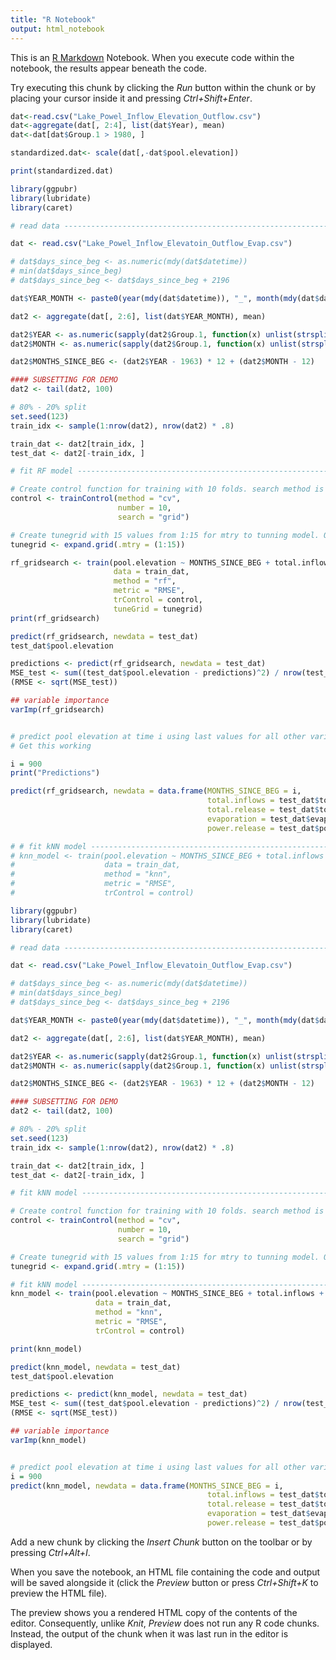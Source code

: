 ```yaml
---
title: "R Notebook"
output: html_notebook
---
```


This is an [R Markdown](http://rmarkdown.rstudio.com) Notebook. When you execute code within the notebook, the results appear beneath the code. 

Try executing this chunk by clicking the *Run* button within the chunk or by placing your cursor inside it and pressing *Ctrl+Shift+Enter*. 

```r
dat<-read.csv("Lake_Powel_Inflow_Elevation_Outflow.csv")
dat<-aggregate(dat[, 2:4], list(dat$Year), mean)
dat<-dat[dat$Group.1 > 1980, ]

standardized.dat<- scale(dat[,-dat$pool.elevation])

print(standardized.dat)

```


```r
library(ggpubr)
library(lubridate)
library(caret)

# read data ---------------------------------------------------------------

dat <- read.csv("Lake_Powel_Inflow_Elevatoin_Outflow_Evap.csv")

# dat$days_since_beg <- as.numeric(mdy(dat$datetime))
# min(dat$days_since_beg)
# dat$days_since_beg <- dat$days_since_beg + 2196

dat$YEAR_MONTH <- paste0(year(mdy(dat$datetime)), "_", month(mdy(dat$datetime)))

dat2 <- aggregate(dat[, 2:6], list(dat$YEAR_MONTH), mean)

dat2$YEAR <- as.numeric(sapply(dat2$Group.1, function(x) unlist(strsplit(x, "_"))[1]))
dat2$MONTH <- as.numeric(sapply(dat2$Group.1, function(x) unlist(strsplit(x, "_"))[2]))

dat2$MONTHS_SINCE_BEG <- (dat2$YEAR - 1963) * 12 + (dat2$MONTH - 12)

#### SUBSETTING FOR DEMO
dat2 <- tail(dat2, 100)

# 80% - 20% split
set.seed(123)
train_idx <- sample(1:nrow(dat2), nrow(dat2) * .8)

train_dat <- dat2[train_idx, ]
test_dat <- dat2[-train_idx, ]

# fit RF model ------------------------------------------------------------

# Create control function for training with 10 folds. search method is grid.
control <- trainControl(method = "cv", 
                        number = 10, 
                        search = "grid")

# Create tunegrid with 15 values from 1:15 for mtry to tunning model. Our train function will change number of entry variable at each split according to tunegrid. 
tunegrid <- expand.grid(.mtry = (1:15)) 

rf_gridsearch <- train(pool.elevation ~ MONTHS_SINCE_BEG + total.inflows + total.release + evaporation + power.release,
                       data = train_dat,
                       method = "rf",
                       metric = "RMSE",
                       trControl = control,
                       tuneGrid = tunegrid)
print(rf_gridsearch)

predict(rf_gridsearch, newdata = test_dat)
test_dat$pool.elevation

predictions <- predict(rf_gridsearch, newdata = test_dat)
MSE_test <- sum((test_dat$pool.elevation - predictions)^2) / nrow(test_dat)
(RMSE <- sqrt(MSE_test))

## variable importance
varImp(rf_gridsearch)


# predict pool elevation at time i using last values for all other variables
# Get this working

i = 900
print("Predictions")

predict(rf_gridsearch, newdata = data.frame(MONTHS_SINCE_BEG = i, 
                                            total.inflows = test_dat$total.inflows[nrow(test_dat)],
                                            total.release = test_dat$total.release[nrow(test_dat)],
                                            evaporation = test_dat$evaporation[nrow(test_dat)],
                                            power.release = test_dat$power.release[nrow(test_dat)]))

# # fit kNN model -----------------------------------------------------------
# knn_model <- train(pool.elevation ~ MONTHS_SINCE_BEG + total.inflows + total.release + evaporation + power.release,
#                    data = train_dat,
#                    method = "knn",
#                    metric = "RMSE",
#                    trControl = control)


```
```r

library(ggpubr)
library(lubridate)
library(caret)

# read data ---------------------------------------------------------------

dat <- read.csv("Lake_Powel_Inflow_Elevatoin_Outflow_Evap.csv")

# dat$days_since_beg <- as.numeric(mdy(dat$datetime))
# min(dat$days_since_beg)
# dat$days_since_beg <- dat$days_since_beg + 2196

dat$YEAR_MONTH <- paste0(year(mdy(dat$datetime)), "_", month(mdy(dat$datetime)))

dat2 <- aggregate(dat[, 2:6], list(dat$YEAR_MONTH), mean)

dat2$YEAR <- as.numeric(sapply(dat2$Group.1, function(x) unlist(strsplit(x, "_"))[1]))
dat2$MONTH <- as.numeric(sapply(dat2$Group.1, function(x) unlist(strsplit(x, "_"))[2]))

dat2$MONTHS_SINCE_BEG <- (dat2$YEAR - 1963) * 12 + (dat2$MONTH - 12)

#### SUBSETTING FOR DEMO
dat2 <- tail(dat2, 100)

# 80% - 20% split
set.seed(123)
train_idx <- sample(1:nrow(dat2), nrow(dat2) * .8)

train_dat <- dat2[train_idx, ]
test_dat <- dat2[-train_idx, ]

# fit kNN model ------------------------------------------------------------

# Create control function for training with 10 folds. search method is grid.
control <- trainControl(method = "cv", 
                        number = 10, 
                        search = "grid")

# Create tunegrid with 15 values from 1:15 for mtry to tunning model. Our train function will change number of entry variable at each split according to tunegrid. 
tunegrid <- expand.grid(.mtry = (1:15)) 

# fit kNN model -----------------------------------------------------------
knn_model <- train(pool.elevation ~ MONTHS_SINCE_BEG + total.inflows + total.release + evaporation + power.release,
                   data = train_dat,
                   method = "knn",
                   metric = "RMSE",
                   trControl = control)

print(knn_model)

predict(knn_model, newdata = test_dat)
test_dat$pool.elevation

predictions <- predict(knn_model, newdata = test_dat)
MSE_test <- sum((test_dat$pool.elevation - predictions)^2) / nrow(test_dat)
(RMSE <- sqrt(MSE_test))

## variable importance
varImp(knn_model)


# predict pool elevation at time i using last values for all other variables
i = 900
predict(knn_model, newdata = data.frame(MONTHS_SINCE_BEG = i, 
                                            total.inflows = test_dat$total.inflows[nrow(test_dat)],
                                            total.release = test_dat$total.release[nrow(test_dat)],
                                            evaporation = test_dat$evaporation[nrow(test_dat)],
                                            power.release = test_dat$power.release[nrow(test_dat)]))

```
Add a new chunk by clicking the *Insert Chunk* button on the toolbar or by pressing *Ctrl+Alt+I*.

When you save the notebook, an HTML file containing the code and output will be saved alongside it (click the *Preview* button or press *Ctrl+Shift+K* to preview the HTML file).

The preview shows you a rendered HTML copy of the contents of the editor. Consequently, unlike *Knit*, *Preview* does not run any R code chunks. Instead, the output of the chunk when it was last run in the editor is displayed.
